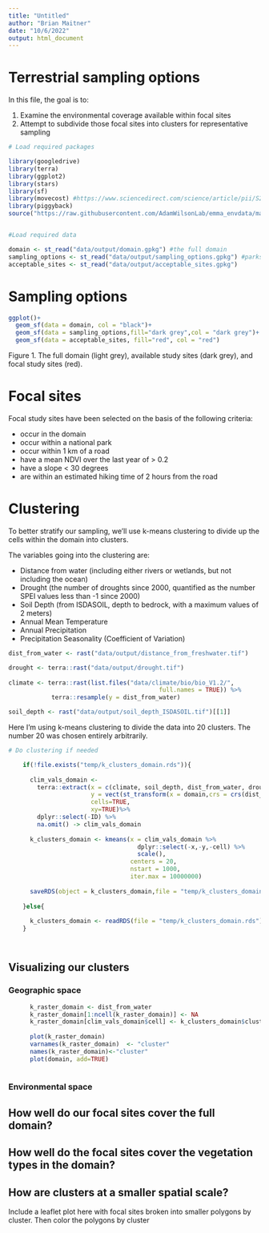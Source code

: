```yaml
---
title: "Untitled"
author: "Brian Maitner"
date: "10/6/2022"
output: html_document
---
```


# Terrestrial sampling options

In this file, the goal is to:

  1) Examine the environmental coverage available within focal sites
  2) Attempt to subdivide those focal sites into clusters for representative sampling


```r

# Load required packages

library(googledrive)
library(terra)
library(ggplot2)
library(stars)
library(sf)
library(movecost) #https://www.sciencedirect.com/science/article/pii/S2352711019302341#fig2
library(piggyback)
source("https://raw.githubusercontent.com/AdamWilsonLab/emma_envdata/main/R/robust_pb_download.R")


#Load required data

domain <- st_read("data/output/domain.gpkg") #the full domain
sampling_options <- st_read("data/output/sampling_options.gpkg") #parks falling within the domain
acceptable_sites <- st_read("data/output/acceptable_sites.gpkg")


```

# Sampling options

```r


ggplot()+
  geom_sf(data = domain, col = "black")+
  geom_sf(data = sampling_options,fill="dark grey",col = "dark grey")+
  geom_sf(data = acceptable_sites, fill="red", col = "red")


```

Figure 1. The full domain (light grey), available study sites (dark grey), and focal study sites (red).

# Focal sites

Focal study sites have been selected on the basis of the following criteria:

* occur in the domain
* occur within a national park
* occur within 1 km of a road
* have a mean NDVI over the last year of > 0.2
* have a slope < 30 degrees
* are within an estimated hiking time of 2 hours from the road

# Clustering

To better stratify our sampling, we'll use k-means clustering to divide up the cells within the domain into clusters.

The variables going into the clustering are:

* Distance from water (including either rivers or wetlands, but not including the ocean)
* Drought (the number of droughts since 2000, quantified as the number SPEI values less than -1 since 2000)
* Soil Depth (from ISDASOIL, depth to bedrock, with a maximum values of 2 meters)
* Annual Mean Temperature
* Annual Precipitation
* Precipitation Seasonality (Coefficient of Variation)


```r


dist_from_water <- rast("data/output/distance_from_freshwater.tif")

drought <- terra::rast("data/output/drought.tif")
        
climate <- terra::rast(list.files("data/climate/bio/bio_V1.2/",
                                          full.names = TRUE)) %>%
            terra::resample(y = dist_from_water)

soil_depth <- rast("data/output/soil_depth_ISDASOIL.tif")[[1]]


```

Here I'm using k-means clustering to divide the data into 20 clusters. The number 20 was chosen entirely arbitrarily.


```r


# Do clustering if needed

    if(!file.exists("temp/k_clusters_domain.rds")){
      
      clim_vals_domain <-
        terra::extract(x = c(climate, soil_depth, dist_from_water, drought),
                       y = vect(st_transform(x = domain,crs = crs(dist_from_water))),
                       cells=TRUE,
                       xy=TRUE)%>%
        dplyr::select(-ID) %>%
        na.omit() -> clim_vals_domain
      
      k_clusters_domain <- kmeans(x = clim_vals_domain %>%
                                    dplyr::select(-x,-y,-cell) %>%
                                    scale(),
                                  centers = 20,
                                  nstart = 1000,
                                  iter.max = 10000000)
      
      saveRDS(object = k_clusters_domain,file = "temp/k_clusters_domain.rds")
      
    }else{
      
      k_clusters_domain <- readRDS(file = "temp/k_clusters_domain.rds")
    }




```

## Visualizing our clusters

### Geographic space

```r


      k_raster_domain <- dist_from_water
      k_raster_domain[1:ncell(k_raster_domain)] <- NA
      k_raster_domain[clim_vals_domain$cell] <- k_clusters_domain$cluster
      
      plot(k_raster_domain)
      varnames(k_raster_domain)  <- "cluster"
      names(k_raster_domain)<-"cluster"
      plot(domain, add=TRUE)
    


```
### Environmental space


## How well do our focal sites cover the full domain?

## How well do the focal sites cover the vegetation types in the domain?

## How are clusters at a smaller spatial scale?

 Include a leaflet plot here with focal sites broken into smaller polygons by cluster.  Then color the polygons by cluster





